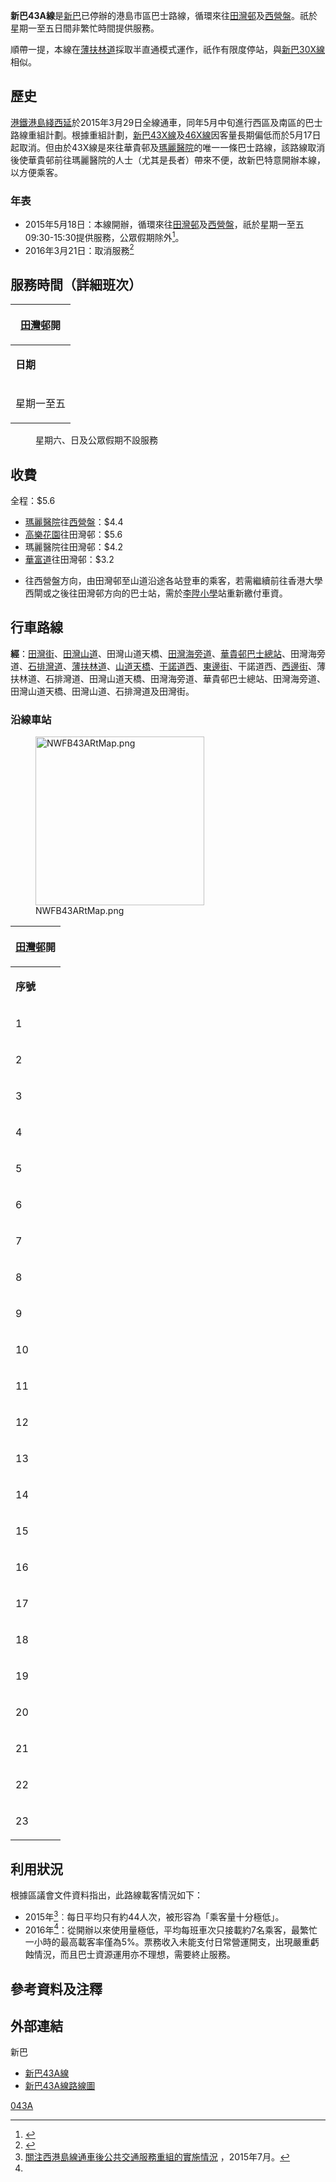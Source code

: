 {{NoteTA
|1=zh-hk:干諾道; zh-tw:干諾道; zh-cn:干诺道
}}
{{公共汽車路線基礎資訊
|路線名稱 = 新巴43A線
|外文名稱 = NWFB Route 43A
|代表圖像 = Nwfb 1174 (25531640410).jpg
|代表圖像二 = 
|經營者 = 新巴
|所屬車廠 = 
|路線用車 = 
|起點站 = [[田灣邨|田灣邨]]
|途經地點 = [[華貴邨|華貴邨]]、[[瑪麗醫院|瑪麗醫院]]、[[香港大學|香港大學]]
|終點站 = [[西營盤|西營盤]]（循環點）
|路線性質 = 循環線
|全程行駛里程 = 18.2公里
|全程行車時間 = 50分鐘
|服務時間 = 星期一至五：09:30-15:30
|起點站服務時間 = 
|終點站服務時間 = 
|班次頻率 = 60分
|全程收費 = $5.6
|分段收費站點 = 
|去程分段收費站點 = [[瑪麗醫院|瑪麗醫院]]往[[西營盤|西營盤]]：$4.4<BR>[[高樂花園|高樂花園]]往田灣邨：$5.6
|回程分段收費站點 = 瑪麗醫院往田灣邨：$4.2<br>[[華富道|華富道]]往田灣邨：$3.2
|服務時間以外替代路線 = [[城巴43M線|城巴43M線]]←→[[新巴4號線|新巴4號線]]
|主要競爭交通 = [[香港島專線小巴31線|香港島專線小巴31線]]
}}

'''新巴43A線'''是[[新巴|新巴]]已停辦的港島市區巴士路線，循環來往[[田灣邨|田灣邨]]及[[西營盤|西營盤]]。祇於星期一至五日間非繁忙時間提供服務。

順帶一提，本線在[[薄扶林道|薄扶林道]]採取半直通模式運作，祇作有限度停站，與[[新巴30X線|新巴30X線]]相似。

==歷史==
[[港鐵|港鐵]][[港島綫西延|港島綫西延]]於2015年3月29日全線通車，同年5月中旬進行西區及南區的巴士路線重組計劃。根據重組計劃，[[新巴43X線|新巴43X線]]及[[新巴46X線|46X線]]因客量長期偏低而於5月17日起取消。但由於43X線是來往華貴邨及[[瑪麗醫院|瑪麗醫院]]的唯一一條巴士路線，該路線取消後使華貴邨前往瑪麗醫院的人士（尤其是長者）帶來不便，故新巴特意開辦本線，以方便乘客。

===年表===
*2015年5月18日：本線開辦，循環來往[[田灣邨|田灣邨]]及[[西營盤|西營盤]]，祇於星期一至五09:30-15:30提供服務，公眾假期除外<ref>{{Cite web |url=http://www.nwstbus.com.hk/en/uploadedFiles/Poster/WIE0510NWFB.pdf |title=城巴新巴乘客通告 |access-date=2015-05-15 |archive-date=2016-03-04 |archive-url=https://web.archive.org/web/20160304122141/http://www.nwstbus.com.hk/en/uploadedFiles/Poster/WIE0510NWFB.pdf |dead-url=no }}</ref>。
*2016年3月21日：取消服務<ref>{{Cite web |url=http://www.districtcouncils.gov.hk/central/doc/2016_2019/tc/committee_meetings_doc/tts/10627/20160302_TTC_Paper_13_2016.pdf |title=中西區交運會文件第13/2016號 |access-date=2016-03-02 |archive-date=2016-03-06 |archive-url=https://web.archive.org/web/20160306114534/http://www.districtcouncils.gov.hk/central/doc/2016_2019/tc/committee_meetings_doc/tts/10627/20160302_TTC_Paper_13_2016.pdf |dead-url=no }}</ref>

==服務時間（詳細班次）==
{|class="wikitable" style="text-align: center"
!colspan=2|[[田灣邨|田灣邨]]開
|-
!'''日期'''!!'''開出時間'''
|-
|rowspan=2|星期一至五||09:30、10:30、11:30、12:30
|-
|13:30、14:30、15:30
|}
:星期六、日及公眾假期不設服務

==收費==
全程：$5.6
*[[瑪麗醫院|瑪麗醫院]]往[[西營盤|西營盤]]：$4.4
*[[高樂花園|高樂花園]]往田灣邨：$5.6
*瑪麗醫院往田灣邨：$4.2
*[[華富道|華富道]]往田灣邨：$3.2
{{fare-remarks|NWFB|fcs=Y}}
*往西營盤方向，由田灣邨至山道沿途各站登車的乘客，若需繼續前往香港大學西閘或之後往田灣邨方向的巴士站，需於[[李陞小學|李陞小學]]站重新繳付車資。

==行車路線==
'''經'''：[[田灣街|田灣街]]、[[田灣山道|田灣山道]]、田灣山道天橋、[[田灣海旁道|田灣海旁道]]、[[華貴邨巴士總站|華貴邨巴士總站]]、田灣海旁道、[[石排灣道|石排灣道]]、[[薄扶林道|薄扶林道]]、[[山道天橋|山道天橋]]、[[干諾道西|干諾道西]]、[[東邊街|東邊街]]、干諾道西、[[西邊街|西邊街]]、薄扶林道、石排灣道、田灣山道天橋、田灣海旁道、華貴邨巴士總站、田灣海旁道、田灣山道天橋、田灣山道、石排灣道及田灣街。

===沿線車站===
[[File:NWFB43ARtMap.png|270px]]
{|class="wikitable" style="text-align: center"
!colspan=3|[[田灣邨|田灣邨]]開
|-
!'''序號'''!!'''車站名稱'''!!'''位置'''
|-
|1||[[田灣邨|田灣邨]]||[[田灣邨公共運輸交匯處|田灣邨公共運輸交匯處]]
|-
|2||[[保良局慧妍雅集書院|保良局慧妍雅集書院]]||[[田灣山道|田灣山道]]
|-
|3||[[華貴邨|華貴邨]]||[[華貴邨巴士總站|華貴邨巴士總站]]
|-
|4||[[牛奶公司|牛奶公司]]冰廠及冷房||[[田灣海旁道|田灣海旁道]]
|-
|5||[[華富道|華富道]]||[[石排灣道|石排灣道]]
|-
|6||[[余振強紀念第二中學|余振強紀念第二中學]]||[[薄扶林道|薄扶林道]]
|-
|7||[[薄扶林村|薄扶林村]]||薄扶林道
|-
|8||[[瑪麗醫院|瑪麗醫院]]||薄扶林道
|-
|9||[[山道|山道]]||薄扶林道
{{Routemapbreak|colspan=5|[[山道天橋|山道天橋]]}}
|-
|10||[[高樂花園|高樂花園]]||[[干諾道西|干諾道西]]
|- 
|11||[[李陞小學|李陞小學]]||薄扶林道
|-
|12||[[香港大學|香港大學]]西閘||薄扶林道
|-
|13||[[蒲飛路|蒲飛路]]||薄扶林道
|-
|14||瑪麗醫院||薄扶林道
|-
|15||薄扶林水塘道||薄扶林道
|-
|16||薄扶林村||薄扶林道
|-
|17||余振強紀念第二中學||薄扶林道
|- 
|18||華富道||石排灣道
|-
|19||[[興偉工業中心|興偉工業中心]]||田灣海旁道
|-
|20||牛奶公司冰廠及冷房||田灣海旁道
|-
|21||華貴邨||華貴邨巴士總站
|-
|22||明愛張奧偉國際賓館||田灣街
|-
|23||田灣邨||田灣邨公共運輸交匯處
|}

==利用狀況==
根據區議會文件資料指出，此路線載客情況如下：
* 2015年<ref>[http://www.districtcouncils.gov.hk/south/doc/2012_2015/tc/committee_meetings_doc/TTC/8115/TTC_2015_26_TC_Annex_3.pdf 關注西港島線通車後公共交通服務重組的實施情況] {{Wayback|url=http://www.districtcouncils.gov.hk/south/doc/2012_2015/tc/committee_meetings_doc/TTC/8115/TTC_2015_26_TC_Annex_3.pdf |date=20200926044430 }}，2015年7月。</ref>︰每日平均只有約44人次，被形容為「乘客量十分極低」。
* 2016年<ref name=cancel43A/>：從開辦以來使用量極低，平均每班車次只接載約7名乘客，最繁忙一小時的最高載客率僅為5%。票務收入未能支付日常營運開支，出現嚴重虧蝕情況，而且巴士資源運用亦不理想，需要終止服務。

==參考資料及注釋==
{{reflist}}

==外部連結==
{{commonscat|NWFB Route 43A}}
;新巴
*[https://web.archive.org/web/20150518085720/http://mobileapp.nwstbus.com.hk/nw/?l=0&f=1&r=43A&v=D 新巴43A線]
*[http://www.nwstbus.com.hk/en/uploadedFiles/cust_notice/RI-NWFB-43A-43A-D.pdf 新巴43A線路線圖]{{dead link|date=2018年3月 |bot=InternetArchiveBot |fix-attempted=yes }}


[[Category:已取消新世界第一巴士路線|043A]]